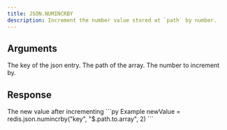 ```yaml
---
title: JSON.NUMINCRBY
description: Increment the number value stored at `path` by number.
---
```


## Arguments

<ParamField body="key" type="str" required>
    The key of the json entry.
</ParamField>
<ParamField body="path" type="str" default="$">
    The path of the array.
</ParamField>




<ParamField body="increment" type="number" required>
    The number to increment by.
</ParamField>


## Response

<ResponseField type="int" required>
  The new value after incrementing
</ResponseField>

<RequestExample>
```py Example
newValue = redis.json.numincrby("key", "$.path.to.array", 2)
```
</RequestExample>
